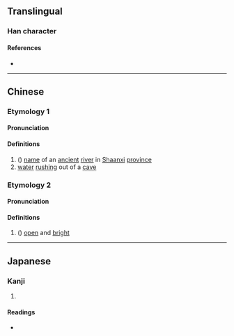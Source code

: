 {{character info/new}}
==Translingual==

===Han character===
{{Han char|rn=85|rad=水|as=05|sn=8|four=33187|canj=EJC|ids=⿰氵穴}}

====References====
* {{Han ref|kx=0618.090|dkj=17320|dj=1013.060|hdz=31594.040|uh=6CEC|ud=27884|bh=CCEF|bd=52463}}

----

==Chinese==
{{zh-forms}}

===Etymology 1===

====Pronunciation====
{{zh-pron
|m=jué
|c=kyut3
|mc=y
|oc=y
|ma=
|cat=pn,n
}}

====Definitions====
{{zh-hanzi}}

# ({{zh-only|泬水}}) [[name]] of an [[ancient]] [[river]] in [[Shaanxi]] [[province]]
# [[water]] [[rush]]ing out of a [[cave]]

===Etymology 2===

====Pronunciation====
{{zh-pron
|m=xuè
|c=hyut3
|cat=a
}}

====Definitions====
{{zh-hanzi}}

# ({{zh-only|泬寥}}) [[open]] and [[bright]]

----

==Japanese==

===Kanji===
{{ja-kanji|grade=|rs=水05}}

# {{defn|lang=ja|sort=水05}}

====Readings====
* {{ja-readings|on=[[けつ]] (ketsu), [[けち]] (kechi)|kun=[[ほとばしる]] (hotobashiru)}}
